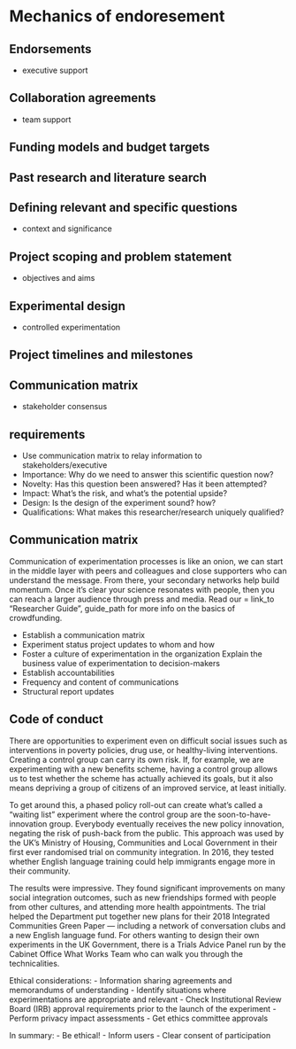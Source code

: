 # Mechanics of endoresement



## Endorsements 

- executive support 

## Collaboration agreements 

- team support 

## Funding models and budget targets

## Past research and literature search 

## Defining relevant and specific questions  

- context and significance 

## Project scoping and problem statement

- objectives and aims 

## Experimental design 

- controlled experimentation

## Project timelines and milestones

## Communication matrix 

- stakeholder consensus

## requirements
- Use communication matrix to relay information to stakeholders/executive
- Importance: Why do we need to answer this scientific question now?
- Novelty: Has this question been answered? Has it been attempted?
- Impact: What’s the risk, and what's the potential upside?
- Design: Is the design of the experiment sound? how?
- Qualifications: What makes this researcher/research uniquely qualified?

## Communication matrix

Communication of experimentation processes is like an onion, we can start in the middle layer with peers and colleagues and close supporters who can understand the message. From there, your secondary networks help build momentum. Once it's clear your science resonates with people, then you can reach a larger audience through press and media. Read our = link_to "Researcher Guide ", guide_path for more info on the basics of crowdfunding.


- Establish a communication matrix
- Experiment status project updates to whom and how
- Foster a culture of experimentation in the organization
 Explain the business value of experimentation to decision-makers
- Establish accountabilities 
- Frequency and content of communications
- Structural report updates

## Code of conduct

There are opportunities to experiment even on difficult social issues such as interventions in poverty policies, drug use, or healthy-living interventions. Creating a control group can carry its own risk. If, for example, we are experimenting with a new benefits scheme, having a control group allows us to test whether the scheme has actually achieved its goals, but it also means depriving a group of citizens of an improved service, at least initially. 

To get around this, a phased policy roll-out can create what’s called a “waiting list” experiment where the control group are the soon-to-have-innovation group. Everybody eventually receives the new policy innovation, negating the risk of push-back from the public. This approach was used by the UK’s Ministry of Housing, Communities and Local Government in their first ever randomised trial on community integration. In 2016, they tested whether English language training could help immigrants engage more in their community.

The results were impressive. They found significant improvements on many social integration outcomes, such as new friendships formed with people from other cultures, and attending more health appointments. The trial helped the Department put together new plans for their 2018 Integrated Communities Green Paper — including a network of conversation clubs and a new English language fund. For others wanting to design their own experiments in the UK Government, there is a Trials Advice Panel run by the Cabinet Office What Works Team who can walk you through the technicalities.

Ethical considerations:
- Information sharing agreements and memorandums of understanding
- Identify situations where experimentations are appropriate and relevant
- Check Institutional Review Board (IRB) approval requirements prior to the launch of the experiment
- Perform privacy impact assessments
- Get ethics committee approvals

In summary:
- Be ethical!
- Inform users
- Clear consent of participation

